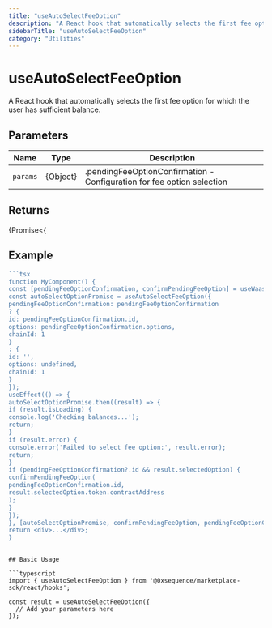 ```yaml
---
title: "useAutoSelectFeeOption"
description: "A React hook that automatically selects the first fee option for which the user has sufficient balance."
sidebarTitle: "useAutoSelectFeeOption"
category: "Utilities"
---
```


# useAutoSelectFeeOption

A React hook that automatically selects the first fee option for which the user has sufficient balance.

## Parameters

| Name | Type | Description |
|------|------|-------------|
| `params` | {Object} | .pendingFeeOptionConfirmation - Configuration for fee option selection |

## Returns

{Promise<{

## Example

```typescript
```tsx
function MyComponent() {
const [pendingFeeOptionConfirmation, confirmPendingFeeOption] = useWaasFeeOptions();
const autoSelectOptionPromise = useAutoSelectFeeOption({
pendingFeeOptionConfirmation: pendingFeeOptionConfirmation
? {
id: pendingFeeOptionConfirmation.id,
options: pendingFeeOptionConfirmation.options,
chainId: 1
}
: {
id: '',
options: undefined,
chainId: 1
}
});
useEffect(() => {
autoSelectOptionPromise.then((result) => {
if (result.isLoading) {
console.log('Checking balances...');
return;
}
if (result.error) {
console.error('Failed to select fee option:', result.error);
return;
}
if (pendingFeeOptionConfirmation?.id && result.selectedOption) {
confirmPendingFeeOption(
pendingFeeOptionConfirmation.id,
result.selectedOption.token.contractAddress
);
}
});
}, [autoSelectOptionPromise, confirmPendingFeeOption, pendingFeeOptionConfirmation]);
return <div>...</div>;
}
```
```

## Basic Usage

```typescript
import { useAutoSelectFeeOption } from '@0xsequence/marketplace-sdk/react/hooks';

const result = useAutoSelectFeeOption({
  // Add your parameters here
});
```

